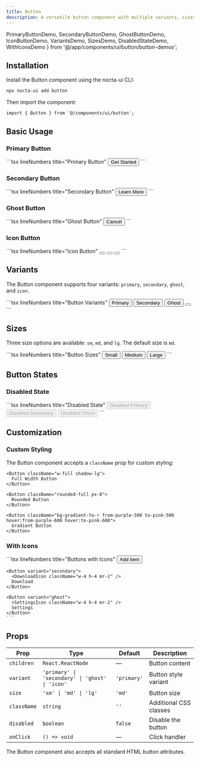 ```yaml
---
title: Button
description: A versatile button component with multiple variants, sizes and dark mode support
---
```


  PrimaryButtonDemo, 
  SecondaryButtonDemo, 
  GhostButtonDemo, 
  IconButtonDemo,
  VariantsDemo, 
  SizesDemo, 
  DisabledStateDemo, 
  WithIconsDemo 
} from '@/app/components/ui/button/button-demos';

## Installation

Install the Button component using the nocta-ui CLI:

```bash lineNumbers title="Terminal"
npx nocta-ui add button
```

Then import the component:

```tsx lineNumbers title="Import"
import { Button } from '@/components/ui/button';
```

## Basic Usage

### Primary Button

<DocsTabs defaultValue="preview">
  <DocsTab value="preview" lineNumbers title="Preview">
    <PrimaryButtonDemo />
  </DocsTab>
  <DocsTab value="code" lineNumbers title="Code">
    ```tsx lineNumbers title="Primary Button"
    <Button>Get Started</Button>
    ```
  </DocsTab>
</DocsTabs>

### Secondary Button

<DocsTabs defaultValue="preview">
  <DocsTab value="preview" lineNumbers title="Preview">
    <SecondaryButtonDemo />
  </DocsTab>
  <DocsTab value="code" lineNumbers title="Code">
    ```tsx lineNumbers title="Secondary Button"
    <Button variant="secondary">Learn More</Button>
    ```
  </DocsTab>
</DocsTabs>

### Ghost Button

<DocsTabs defaultValue="preview">
  <DocsTab value="preview" lineNumbers title="Preview">
    <GhostButtonDemo />
  </DocsTab>
  <DocsTab value="code" lineNumbers title="Code">
    ```tsx lineNumbers title="Ghost Button"
    <Button variant="ghost">Cancel</Button>
    ```
  </DocsTab>
</DocsTabs>

### Icon Button

<DocsTabs defaultValue="preview">
  <DocsTab value="preview" lineNumbers title="Preview">
    <IconButtonDemo />
  </DocsTab>
  <DocsTab value="code" lineNumbers title="Code">
    ```tsx lineNumbers title="Icon Button"
    <Button variant="icon" size="sm">
      <PlusIcon className="w-4 h-4" />
    </Button>
    <Button variant="icon" size="md">
      <DownloadIcon className="w-5 h-5" />
    </Button>
    <Button variant="icon" size="lg">
      <SettingsIcon className="w-6 h-6" />
    </Button>
    ```
  </DocsTab>
</DocsTabs>

## Variants

The Button component supports four variants: `primary`, `secondary`, `ghost`, and `icon`.

<DocsTabs defaultValue="preview">
  <DocsTab value="preview" lineNumbers title="Preview">
    <VariantsDemo />
  </DocsTab>
  <DocsTab value="code" lineNumbers title="Code">
    ```tsx lineNumbers title="Button Variants"
    <Button variant="primary">Primary</Button>
    <Button variant="secondary">Secondary</Button>
    <Button variant="ghost">Ghost</Button>
    <Button variant="icon">
      <PlusIcon className="w-5 h-5" />
    </Button>
    ```
  </DocsTab>
</DocsTabs>

## Sizes

Three size options are available: `sm`, `md`, and `lg`. The default size is `md`.

<DocsTabs defaultValue="preview">
  <DocsTab value="preview" lineNumbers title="Preview">
    <SizesDemo />
  </DocsTab>
  <DocsTab value="code" lineNumbers title="Code">
    ```tsx lineNumbers title="Button Sizes"
    <Button size="sm">Small</Button>
    <Button size="md">Medium</Button>
    <Button size="lg">Large</Button>
    ```
  </DocsTab>
</DocsTabs>

## Button States

### Disabled State

<DocsTabs defaultValue="preview">
  <DocsTab value="preview" lineNumbers title="Preview">
    <DisabledStateDemo />
  </DocsTab>
  <DocsTab value="code" lineNumbers title="Code">
    ```tsx lineNumbers title="Disabled State"
    <Button disabled>Disabled Primary</Button>
    <Button variant="secondary" disabled>Disabled Secondary</Button>
    <Button variant="ghost" disabled>Disabled Ghost</Button>
    ```
  </DocsTab>
</DocsTabs>

## Customization

### Custom Styling

The Button component accepts a `className` prop for custom styling:

```tsx lineNumbers title="Custom Styling"
<Button className="w-full shadow-lg">
  Full Width Button
</Button>

<Button className="rounded-full px-8">
  Rounded Button
</Button>

<Button className="bg-gradient-to-r from-purple-500 to-pink-500 hover:from-purple-600 hover:to-pink-600">
  Gradient Button
</Button>
```

### With Icons

<DocsTabs defaultValue="preview">
  <DocsTab value="preview" lineNumbers title="Preview">
    <WithIconsDemo />
  </DocsTab>
  <DocsTab value="code" lineNumbers title="Code">
    ```tsx lineNumbers title="Buttons with Icons"
    <Button>
      <PlusIcon className="w-4 h-4 mr-2" />
      Add Item
    </Button>

    <Button variant="secondary">
      <DownloadIcon className="w-4 h-4 mr-2" />
      Download
    </Button>

    <Button variant="ghost">
      <SettingsIcon className="w-4 h-4 mr-2" />
      Settings
    </Button>
    ```
  </DocsTab>
</DocsTabs>

## Props

| Prop | Type | Default | Description |
|------|------|---------|-------------|
| `children` | `React.ReactNode` | — | Button content |
| `variant` | `'primary' \| 'secondary' \| 'ghost' \| 'icon'` | `'primary'` | Button style variant |
| `size` | `'sm' \| 'md' \| 'lg'` | `'md'` | Button size |
| `className` | `string` | `''` | Additional CSS classes |
| `disabled` | `boolean` | `false` | Disable the button |
| `onClick` | `() => void` | — | Click handler |

The Button component also accepts all standard HTML button attributes.